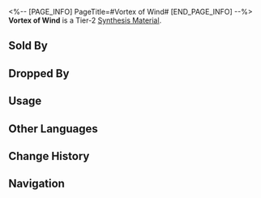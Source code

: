 <%-- [PAGE_INFO]
PageTitle=#Vortex of Wind#
[END_PAGE_INFO] --%>
{{Item Infobox
|id          = 181007
|image       = Item Vortex of Wind.png
|type        = Synthesis Material
|invCategory = Other Materials
|rarity      = 2
|effect      = 
|description = Tier 2 Synthesis Material
|source1     = [[Cloudford: Mara-Struck Soldiers or other enemies]]
|source2     = [[Found in destructible objects in Jarilo-VI]]
|source3     = [[Grocery Stand]]
}}
{{Description|The eye of the storm remains stagnant.<br />Even when put in vacuum, the grains involved in the vortex continue to revolve around the eye of the storm.<br /><br />''"Look, they won't stop no matter what happens. They just keep whirling. You know what that reminds me of?"''<br />''"Trailblazing!"''<br />''"...That's right, Pom-Pom. Promise me that our trailblazing journey will never come to a stop."''}}
'''Vortex of Wind''' is a Tier-2 [[Synthesis Material]].

==Sold By==
{{Shop Availability}}

==Dropped By==
{{Dropped By}}

==Usage==
{{Craft Usage}}

==Other Languages==
{{Other Languages
|en   = Vortex of Wind
|zhs  = 风之旋
|zht  = 風之旋
|ja   = 風の渦
|ko   = 바람의 소용돌이
|es   = Remolino de viento
|fr   = Vortex de vent
|ru   = Вихрь ветра
|th   = Vortex of Wind
|vi   = Lốc Xoáy
|de   = Vortex des Windes
|id   = Vortex of Wind
|pt   = Vórtice de Vento
}}

==Change History==
{{Change History|1.0}}

==Navigation==
{{Synthesis Material Navbox}}